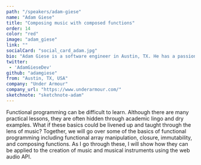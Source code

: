 ```yaml
---
path: "/speakers/adam-giese"
name: "Adam Giese"
title: "Composing music with composed functions"
order: 14
color: "red"
image: "adam_giese"
link: ""
socialCard: "social_card_adam.jpg"
bio: "Adam Giese is a software engineer in Austin, TX. He has a passion for music and the web and believes that the marriage of the two can lead to great outcomes. Outside of computers, Adam enjoys exploring the many sides of Austin with his family."
twitter:
 - 'AdamGieseDev'
github: "adamgiese"
from: "Austin, TX, USA"
company: "Under Armour"
company_url: "https://www.underarmour.com/"
sketchnote: "sketchnote-adam"
---
```


Functional programming can be difficult to learn. Although there are many practical lessons, they are often hidden through academic lingo and dry examples. What if these basics could be livened up and taught through the lens of music? Together, we will go over some of the basics of functional programming including functional array manipulation, closure, immutability, and composing functions. As I go through these, I will show how they can be applied to the creation of music and musical instruments using the web audio API.